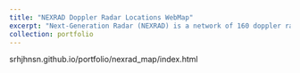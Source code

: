 ```yaml
---
title: "NEXRAD Doppler Radar Locations WebMap"
excerpt: "Next-Generation Radar (NEXRAD) is a network of 160 doppler radars operated by the National Weather Service. Most are in the United States and Territories, but there are 4 located in Japan, South Korea, and Portugal. NEXRAD radars detect wind and precipitation utilizng radar technology, and produces a map depicting patterns in precipitation or wind. Data from https://en.wikipedia.org/wiki/NEXRAD<br/><img src='/images/LabNexrad.jpg'>"
collection: portfolio
---
```

srhjhnsn.github.io/portfolio/nexrad_map/index.html
